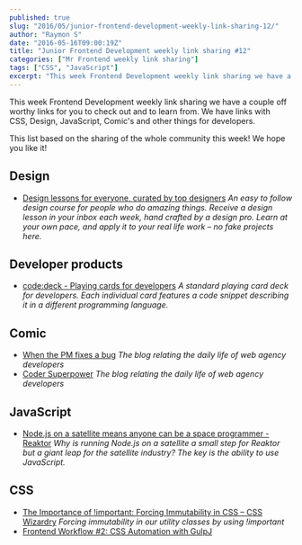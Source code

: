 ```yaml
---
published: true
slug: "2016/05/junior-frontend-development-weekly-link-sharing-12/"
author: "Raymon S"
date: "2016-05-16T09:00:19Z"
title: "Junior Frontend Development weekly link sharing #12"
categories: ["Mr Frontend weekly link sharing"]
tags: ["CSS", "JavaScript"]
excerpt: "This week Frontend Development weekly link sharing we have a couple off worthy links for you to che..."
---
```


This week Frontend Development weekly link sharing we have a couple off worthy links for you to check out and to learn from. We have links with CSS, Design, JavaScript, Comic's and other things for developers.

This list based on the sharing of the whole community this week! We hope you like it!

## Design

* [Design lessons for everyone, curated by top designers](https://hackdesign.org/ "Design lessons for everyone, curated by top designers") _An easy to follow design course for people who do amazing things. Receive a design lesson in your inbox each week, hand crafted by a design pro. Learn at your own pace, and apply it to your real life work – no fake projects here._

## Developer products

* [code:deck - Playing cards for developers](http://varianto25.com/playing-cards/code-deck "code:deck - Playing cards for developers") _A standard playing card deck for developers. Each individual card features a code snippet describing it in a different programming language._

## Comic

* [When the PM fixes a bug](http://www.commitstrip.com/en/2016/05/09/when-the-pm-fixes-a-bug/ "When the PM fixes a bug") _The blog relating the daily life of web agency developers_
* [Coder Superpower](http://www.commitstrip.com/en/2016/05/12/coder-superpower/ "Coder Superpower") _The blog relating the daily life of web agency developers_

## JavaScript

* [Node.js on a satellite means anyone can be a space programmer - Reaktor](https://reaktor.com/blog/node-js-satellite-means-anyone-can-space-programmer/ "Node.js on a satellite means anyone can be a space programmer - Reaktor") _Why is running Node.js on a satellite a small step for Reaktor but a giant leap for the satellite industry? The key is the ability to use JavaScript._

## CSS

* [The Importance of !important: Forcing Immutability in CSS – CSS Wizardry](http://csswizardry.com/2016/05/the-importance-of-important/ "The Importance of !important: Forcing Immutability in CSS – CSS Wizardry") _Forcing immutability in our utility classes by using !important_
* [Frontend Workflow #2: CSS Automation with GulpJ](https://www.youtube.com/watch?v=iOUYZuMOxMg "Frontend Workflow #2: CSS Automation with GulpJS")

##